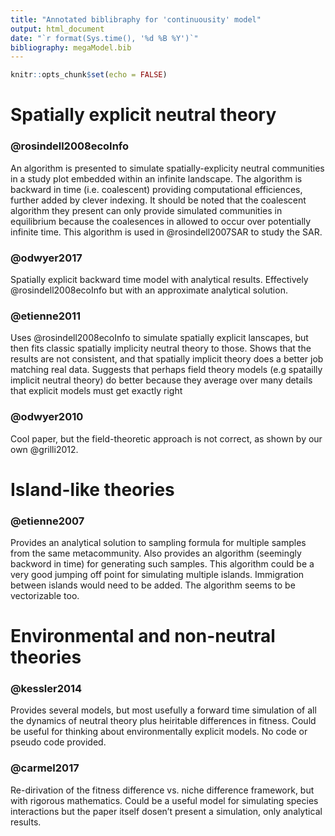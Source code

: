 ```yaml
---
title: "Annotated biblibraphy for 'continuousity' model"
output: html_document
date: "`r format(Sys.time(), '%d %B %Y')`"
bibliography: megaModel.bib
---
```


```r
knitr::opts_chunk$set(echo = FALSE)
```

# Spatially explicit neutral theory

### @rosindell2008ecoInfo

An algorithm is presented to simulate spatially-explicity neutral communities in a study plot embedded within an infinite landscape.  The algorithm is backward in time (i.e. coalescent) providing computational efficiences, further added by clever indexing.  It should be noted that the coalescent algorithm they present can only provide simulated communities in equilibrium because the coalesences in allowed to occur over potentially infinite time.  This algorithm is used in @rosindell2007SAR to study the SAR.

### @odwyer2017

Spatially explicit backward time model with analytical results.  Effectively @rosindell2008ecoInfo but with an approximate analytical solution. 

### @etienne2011

Uses @rosindell2008ecoInfo to simulate spatially explicit lanscapes, but then fits classic spatially implicity neutral theory to those.  Shows that the results are not consistent, and that spatially implicit theory does a better job matching real data.  Suggests that perhaps field theory models (e.g spatailly implicit neutral theory) do better because they average over many details that explicit models must get exactly right

### @odwyer2010

Cool paper, but the field-theoretic approach is not correct, as shown by our own @grilli2012.


# Island-like theories

### @etienne2007

Provides an analytical solution to sampling formula for multiple samples from the same metacommunity.  Also provides an algorithm (seemingly backword in time) for generating such samples.  This algorithm could be a very good jumping off point for simulating multiple islands.  Immigration between islands would need to be added.  The algorithm seems to be vectorizable too.


# Environmental and non-neutral theories

### @kessler2014

Provides several models, but most usefully a forward time simulation of all the dynamics of neutral theory plus heiritable differences in fitness.  Could be useful for thinking about environmentally explicit models.  No code or pseudo code provided.

### @carmel2017

Re-dirivation of the fitness difference vs. niche difference framework, but with rigorous mathematics.  Could be a useful model for simulating species interactions but the paper itself dosen't present a simulation, only analytical results.
